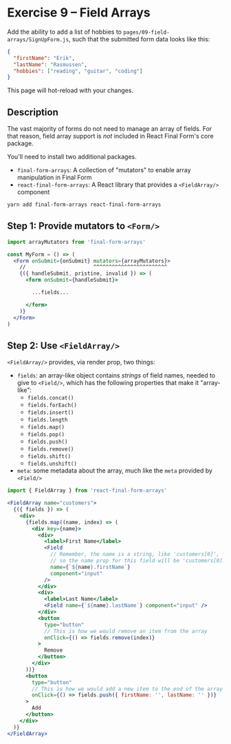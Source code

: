 
# Exercise 9 – Field Arrays

Add the ability to add a list of hobbies to `pages/09-field-arrays/SignUpForm.js`, such that the submitted form data looks like this:

```json
{
  "firstName": "Erik",
  "lastName": "Rasmussen",
  "hobbies": ["reading", "guitar", "coding"]
}
```

This page will hot-reload with your changes.

<SignupForm />

## Description

The vast majority of forms do not need to manage an array of fields. For that reason, field array support is _not_ included in React Final Form's core package.

You'll need to install two additional packages.

- `final-form-arrays`: A collection of "mutators" to enable array manipulation in Final Form
- `react-final-form-arrays`: A React library that provides a `<FieldArray/>` component

```bash
yarn add final-form-arrays react-final-form-arrays
```

## Step 1: Provide mutators to `<Form/>`

<!-- prettier-ignore -->
```jsx
import arrayMutators from 'final-form-arrays'

const MyForm = () => (
  <Form onSubmit={onSubmit} mutators={arrayMutators}>
    //                      ^^^^^^^^^^^^^^^^^^^^^^^^
    {({ handleSubmit, pristine, invalid }) => (
      <form onSubmit={handleSubmit}>

        ...fields...

      </form>
    )}
  </Form>
)
```

## Step 2: Use `<FieldArray/>`

`<FieldArray/>` provides, via render prop, two things:

- `fields`: an array-like object contains _strings_ of field names, needed to give to `<Field/>`, which has the following properties that make it "array-like":
  - `fields.concat()`
  - `fields.forEach()`
  - `fields.insert()`
  - `fields.length`
  - `fields.map()`
  - `fields.pop()`
  - `fields.push()`
  - `fields.remove()`
  - `fields.shift()`
  - `fields.unshift()`
- `meta`: some metadata about the array, much like the `meta` provided by `<Field/>`

<!-- prettier-ignore -->
```jsx
import { FieldArray } from 'react-final-form-arrays'

<FieldArray name="customers">
  {({ fields }) => (
    <div>
      {fields.map((name, index) => (
        <div key={name}>
          <div>
            <label>First Name</label>
            <Field
              // Remember, the name is a string, like 'customers[0]',
              // so the name prop for this field will be 'customers[0].firstName'
              name={`${name}.firstName`}
              component="input"
            />
          </div>
          <div>
            <label>Last Name</label>
            <Field name={`${name}.lastName`} component="input" />
          </div>
          <button
            type="button"
            // This is how we would remove an item from the array
            onClick={() => fields.remove(index)}
          >
            Remove
          </button>
        </div>
      ))}
      <button
        type="button"
        // This is how we would add a new item to the end of the array
        onClick={() => fields.push({ firstName: '', lastName: '' })}
      >
        Add
      </button>
    </div>
  )}
</FieldArray>
```
